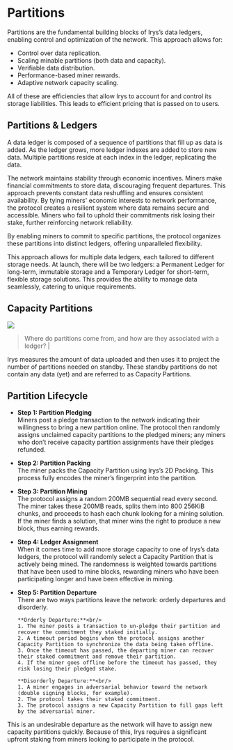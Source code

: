 # Partitions

Partitions are the fundamental building blocks of Irys’s data ledgers, enabling control and optimization of the network. This approach allows for:

- Control over data replication.
- Scaling minable partitions (both data and capacity).
- Verifiable data distribution.
- Performance-based miner rewards.
- Adaptive network capacity scaling.

All of these are efficiencies that allow Irys to account for and control its storage liabilities. This leads to efficient pricing that is passed on to users.

## Partitions & Ledgers

A data ledger is composed of a sequence of partitions that fill up as data is added.
As the ledger grows, more ledger indexes are added to store new data.
Multiple partitions reside at each index in the ledger, replicating the data.

The network maintains stability through economic incentives. Miners make financial commitments to store data, discouraging frequent departures. This approach prevents constant data reshuffling and ensures consistent availability. By tying miners' economic interests to network performance, the protocol creates a resilient system where data remains secure and accessible. Miners who fail to uphold their commitments risk losing their stake, further reinforcing network reliability.

By enabling miners to commit to specific partitions, the protocol organizes these partitions into distinct ledgers, offering unparalleled flexibility.

This approach allows for multiple data ledgers, each tailored to different storage needs. At launch, there will be two ledgers: a Permanent Ledger for long-term, immutable storage and a Temporary Ledger for short-term, flexible storage solutions. This provides the ability to manage data seamlessly, catering to unique requirements.

## Capacity Partitions

<img className="rounded-2xl my-5" src="/diagrams/capacity-partitions.jpg" />

> Where do partitions come from, and how are they associated with a ledger? |

Irys measures the amount of data uploaded and then uses it to project the number of partitions needed on standby. These standby partitions do not contain any data (yet) and are referred to as Capacity Partitions.

## Partition Lifecycle

- **Step 1: Partition Pledging**<br/>
  Miners post a pledge transaction to the network indicating their willingness to bring a new partition online. The protocol then randomly assigns unclaimed capacity partitions to the pledged miners; any miners who don’t receive capacity partition assignments have their pledges refunded.

- **Step 2: Partition Packing**<br/>
  The miner packs the Capacity Partition using Irys’s 2D Packing. This process fully encodes the miner’s fingerprint into the partition.

- **Step 3: Partition Mining**<br/>
  The protocol assigns a random 200MB sequential read every second. The miner takes these 200MB reads, splits them into 800 256KiB chunks, and proceeds to hash each chunk looking for a mining solution. If the miner finds a solution, that miner wins the right to produce a new block, thus earning rewards.

- **Step 4: Ledger Assignment**<br/>
  When it comes time to add more storage capacity to one of Irys’s data ledgers, the protocol will randomly select a Capacity Partition that is actively being mined. The randomness is weighted towards partitions that have been used to mine blocks, rewarding miners who have been participating longer and have been effective in mining.

- **Step 5: Partition Departure**<br/>
  There are two ways partitions leave the network: orderly departures and disorderly.

      **Orderly Departure:**<br/>
      1. The miner posts a transaction to un-pledge their partition and recover the commitment they staked initially.
      2. A timeout period begins when the protocol assigns another Capacity Partition to synchronize the data being taken offline.
      3. Once the timeout has passed, the departing miner can recover their staked commitment and remove their partition.
      4. If the miner goes offline before the timeout has passed, they risk losing their pledged stake.

      **Disorderly Departure:**<br/>
      1. A miner engages in adversarial behavior toward the network (double signing blocks, for example).
      2. The protocol takes their staked commitment.
      3. The protocol assigns a new Capacity Partition to fill gaps left by the adversarial miner.

This is an undesirable departure as the network will have to assign new capacity partitions quickly. Because of this, Irys requires a significant upfront staking from miners looking to participate in the protocol.
